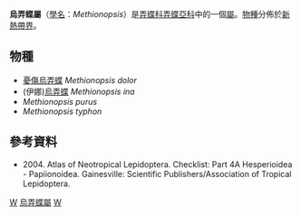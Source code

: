 {{NoteTA
|G1=Butterfly
}}
{{Automatic Taxobox
| taxon = Methionopsis
| authority = Godman, [1901]
| type_species = [[烏弄蝶|烏弄蝶]]<br />''Methionopsis modestus''
| type_species_authority = Plötz, 1882
| subdivision_ranks = [[物種|物種]]
| subdivision = 共4種，詳見正文。
| synonyms =
}}

'''烏弄蝶屬'''（[[學名|學名]]：''Methionopsis''）是[[弄蝶科|弄蝶科]][[弄蝶亞科|弄蝶亞科]]中的一個[[屬|屬]]。[[物種|物種]]分佈於[[新熱帶界|新熱帶界]]。

== 物種 ==
* [[憂傷烏弄蝶|憂傷烏弄蝶]] ''Methionopsis dolor''
* (伊娜)[[烏弄蝶|烏弄蝶]] ''Methionopsis ina''
* ''Methionopsis purus''
* ''Methionopsis typhon''

== 參考資料 ==
<references/>
* {{aut|Lamas G ed.}} 2004. Atlas of Neotropical Lepidoptera. Checklist: Part 4A Hesperioidea - Papiionoidea. Gainesville: Scientific Publishers/Association of Tropical Lepidoptera.

{{Commons category|Methionopsis}}

{{taxonbar}}
[[Category:_1901年描述的分类群|W]]
[[Category:烏弄蝶屬|]]
[[Category:紫弄蝶族|W]]